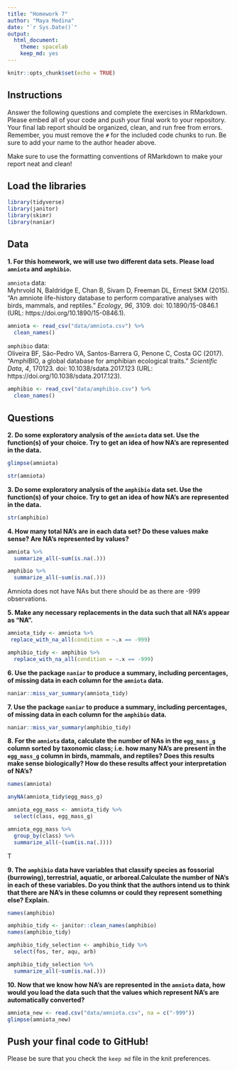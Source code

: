 ```yaml
---
title: "Homework 7"
author: "Maya Medina"
date: "`r Sys.Date()`"
output:
  html_document: 
    theme: spacelab
    keep_md: yes
---
```


```r
knitr::opts_chunk$set(echo = TRUE)
```

## Instructions
Answer the following questions and complete the exercises in RMarkdown. Please embed all of your code and push your final work to your repository. Your final lab report should be organized, clean, and run free from errors. Remember, you must remove the `#` for the included code chunks to run. Be sure to add your name to the author header above.  

Make sure to use the formatting conventions of RMarkdown to make your report neat and clean!  

## Load the libraries
```r
library(tidyverse)
library(janitor)
library(skimr)
library(naniar)
``` 

## Data
**1. For this homework, we will use two different data sets. Please load `amniota` and `amphibio`.**  

`amniota` data:  
Myhrvold N, Baldridge E, Chan B, Sivam D, Freeman DL, Ernest SKM (2015). “An amniote life-history
database to perform comparative analyses with birds, mammals, and reptiles.” _Ecology_, *96*, 3109.
doi: 10.1890/15-0846.1 (URL: https://doi.org/10.1890/15-0846.1).
```r
amniota <- read_csv("data/amniota.csv") %>% 
  clean_names()
```

`amphibio` data:  
Oliveira BF, São-Pedro VA, Santos-Barrera G, Penone C, Costa GC (2017). “AmphiBIO, a global database
for amphibian ecological traits.” _Scientific Data_, *4*, 170123. doi: 10.1038/sdata.2017.123 (URL:
https://doi.org/10.1038/sdata.2017.123).
```r
amphibio <- read_csv("data/amphibio.csv") %>% 
  clean_names()
```

## Questions  
**2. Do some exploratory analysis of the `amniota` data set. Use the function(s) of your choice. Try to get an idea of how NA's are represented in the data.**  
```r
glimpse(amniota)
```

```r
str(amniota)
```

**3. Do some exploratory analysis of the `amphibio` data set. Use the function(s) of your choice. Try to get an idea of how NA's are represented in the data.**  
```r
str(amphibio)
```


**4. How many total NA's are in each data set? Do these values make sense? Are NA's represented by values?**   
```r
amniota %>% 
  summarize_all(~sum(is.na(.)))
```

```r
amphibio %>% 
  summarize_all(~sum(is.na(.)))
```
Amniota does not have NAs but there should be as there are -999 observations.

**5. Make any necessary replacements in the data such that all NA's appear as "NA".**   
```r
amniota_tidy <- amniota %>% 
 replace_with_na_all(condition = ~.x == -999)
```

```r
amphibio_tidy <- amphibio %>% 
  replace_with_na_all(condition = ~.x == -999)
```


**6. Use the package `naniar` to produce a summary, including percentages, of missing data in each column for the `amniota` data.**  
```r
naniar::miss_var_summary(amniota_tidy)
```

**7. Use the package `naniar` to produce a summary, including percentages, of missing data in each column for the `amphibio` data.**
```r
naniar::miss_var_summary(amphibio_tidy)
```

**8. For the `amniota` data, calculate the number of NAs in the `egg_mass_g` column sorted by taxonomic class; i.e. how many NA's are present in the `egg_mass_g` column in birds, mammals, and reptiles? Does this results make sense biologically? How do these results affect your interpretation of NA's?**  
```r
names(amniota)
```

```r
anyNA(amniota_tidy$egg_mass_g)
```

```r
amniota_egg_mass <- amniota_tidy %>% 
  select(class, egg_mass_g)
```

```r
amniota_egg_mass %>% 
  group_by(class) %>% 
  summarize_all(~(sum(is.na(.))))
```
T

**9. The `amphibio` data have variables that classify species as fossorial (burrowing), terrestrial, aquatic, or arboreal.Calculate the number of NA's in each of these variables. Do you think that the authors intend us to think that there are NA's in these columns or could they represent something else? Explain.**
```r
names(amphibio)
```

```r
amphibio_tidy <- janitor::clean_names(amphibio)
names(amphibio_tidy)
```

```r
amphibio_tidy_selection <- amphibio_tidy %>% 
  select(fos, ter, aqu, arb)
```

```r
amphibio_tidy_selection %>% 
  summarize_all(~sum(is.na(.)))
```


**10. Now that we know how NA's are represented in the `amniota` data, how would you load the data such that the values which represent NA's are automatically converted?**
```r
amniota_new <- read.csv("data/amniota.csv", na = c("-999"))
glimpse(amniota_new)
```

## Push your final code to GitHub!
Please be sure that you check the `keep md` file in the knit preferences.  